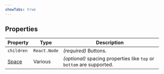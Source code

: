 ```yaml
---
showTabs: true
---
```


## Properties

| Property                                | Type         | Description                                                           |
| --------------------------------------- | ------------ | --------------------------------------------------------------------- |
| `children`                              | `React.Node` | _(required)_ Buttons.                                                 |
| [Space](/uilib/layout/space/properties) | Various      | _(optional)_ spacing properties like `top` or `bottom` are supported. |
